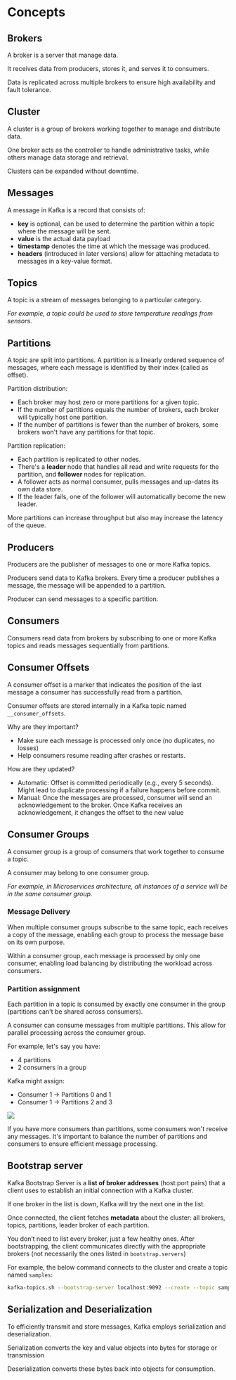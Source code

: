 # Concepts

## Brokers

A broker is a server that manage data.

It receives data from producers, stores it, and serves it to consumers.

Data is replicated across multiple brokers to ensure high availability and fault tolerance.


## Cluster

A cluster is a group of brokers working together to manage and distribute data.

One broker acts as the controller to handle administrative tasks, while others manage data storage and retrieval.

Clusters can be expanded without downtime.


## Messages

A message in Kafka is a record that consists of:

- **key** is optional, can be used to determine the partition within a topic where the message will be sent.
- **value** is the actual data payload
- **timestamp** denotes the time at which the message was produced.
- **headers** (introduced in later versions) allow for attaching metadata to messages in a key-value format.


## Topics

A topic is a stream of messages belonging to a particular category.

*For example, a topic could be used to store temperature readings from sensors.*


## Partitions

A topic are split into partitions. A partition is a linearly ordered sequence of messages, where each message is identified by their index (called as offset).

Partition distribution:
- Each broker may host zero or more partitions for a given topic.
- If the number of partitions equals the number of brokers, each broker will typically host one partition.
- If the number of partitions is fewer than the number of brokers, some brokers won't have any partitions for that topic.

Partition replication:
- Each partition is replicated to other nodes.
- There's a **leader** node that handles all read and write requests for the partition, and **follower** nodes for replication.
- A follower acts as normal consumer, pulls messages and up-dates its own data store.
- If the leader fails, one of the follower will automatically become the new leader.

More partitions can increase throughput but also may increase the latency of the queue.


## Producers

Producers are the publisher of messages to one or more Kafka topics.

Producers send data to Kafka brokers. Every time a producer publishes a message, the message will be appended to a partition.

Producer can send messages to a specific partition.


## Consumers

Consumers read data from brokers by subscribing to one or more Kafka topics and reads messages sequentially from partitions.


## Consumer Offsets

A consumer offset is a marker that indicates the position of the last message a consumer has successfully read from a partition.

Consumer offsets are stored internally in a Kafka topic named `__consumer_offsets`.

Why are they important?
- Make sure each message is processed only once (no duplicates, no losses)
- Help consumers resume reading after crashes or restarts.

How are they updated?
- Automatic: Offset is committed periodically (e.g., every 5 seconds). Might lead to duplicate processing if a failure happens before commit.
- Manual: Once the messages are processed, consumer will send an acknowledgement to the broker. Once Kafka receives an acknowledgement, it changes the offset to the new value


## Consumer Groups

A consumer group is a group of consumers that work together to consume a topic.

A consumer may belong to one consumer group.

*For example, in Microservices architecture, all instances of a service will be in the same consumer group.*


### Message Delivery

When multiple consumer groups subscribe to the same topic, each receives a copy of the message, enabling each group to process the message base on its own purpose.

Within a consumer group, each message is processed by only one consumer, enabling load balancing by distributing the workload across consumers.


### Partition assignment

Each partition in a topic is consumed by exactly one consumer in the group (partitions can't be shared across consumers).

A consumer can consume messages from multiple partitions. This allow for parallel processing across the consumer group.

For example, let's say you have:
- 4 partitions
- 2 consumers in a group

Kafka might assign:
- Consumer 1 → Partitions 0 and 1
- Consumer 1 → Partitions 2 and 3

![](./consumer-groups.drawio.svg)

If you have more consumers than partitions, some consumers won't receive any messages. It's important to balance the number of partitions and consumers to ensure efficient message processing.


## Bootstrap server

Kafka Bootstrap Server is a **list of broker addresses** (host:port pairs) that a client uses to establish an initial connection with a Kafka cluster.

If one broker in the list is down, Kafka will try the next one in the list.

Once connected, the client fetches **metadata** about the cluster: all brokers, topics, partitions, leader broker of each partition.

You don’t need to list every broker, just a few healthy ones. After bootstrapping, the client communicates directly with the appropriate brokers (not necessarily the ones listed in `bootstrap.servers`)

For example, the below command connects to the cluster and create a topic named `samples`:
```sh
kafka-topics.sh --bootstrap-server localhost:9092 --create --topic samples --partitions 1 --replication-factor 1
```


## Serialization and Deserialization

To efficiently transmit and store messages, Kafka employs serialization and deserialization.

Serialization converts the key and value objects into bytes for storage or transmission

Deserialization converts these bytes back into objects for consumption.